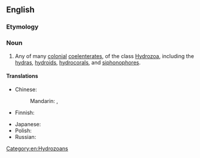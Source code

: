 ==English==

===Etymology===
{{ll|mul|Hydrozoa}} {{suffix|en||an}}

===Noun===
{{en-noun}}

# Any of many [[colonial]] [[coelenterate]]s, of the class [[Hydrozoa]], including the [[hydra]]s, [[hydroid]]s, [[hydrocoral]]s, and [[siphonophore]]s.

====Translations====
{{trans-top|colonial coelenterates of the class ''Hydrozoa''}}
* Chinese:
*: Mandarin: {{t|cmn|水螅蟲類|sc=Hani}}, {{t|cmn|水螅虫类|tr=shuǐxī chónglèi|sc=Hani}}
* Finnish: {{t|fi|polyyppieläin}}
{{trans-mid}}
* Japanese: {{t|ja|ヒドロ虫類|tr=hidorochūrui}}
* Polish: {{t|pl|stułbiopław|m}}
* Russian: {{t+|ru|гидрозо́й|m}}
{{trans-bottom}}

[[Category:en:Hydrozoans]]